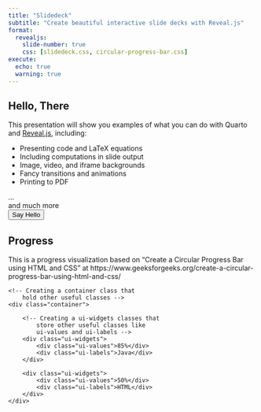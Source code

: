 ```yaml
---
title: "Slidedeck"
subtitle: "Create beautiful interactive slide decks with Reveal.js"
format:
  revealjs: 
    slide-number: true
    css: [slidedeck.css, circular-progress-bar.css]
execute:
  echo: true
  warning: true    
---
```


## Hello, There

This presentation will show you examples of what you can do with Quarto and [Reveal.js](https://revealjs.com), including:

-   Presenting code and LaTeX equations
-   Including computations in slide output
-   Image, video, and iframe backgrounds
-   Fancy transitions and animations
-   Printing to PDF

...<div class="foo">and much more</div>

<form>  
  <input type="button" value="Say Hello" onclick="msg()"/>  
</form> 

<script type="text/javascript">
  function msg(){  
    alert("Hello, Local Slidedeck Script!");  
  }
</script>  

<script type="text/javascript" src="https://raw.githubusercontent.com/vanHeemstraSystems/quarto-revealjs/main/slidedeck.js"></script>

## Progress

This is a progress visualization based on "Create a Circular Progress Bar using HTML and CSS" at https://www.geeksforgeeks.org/create-a-circular-progress-bar-using-html-and-css/

    <!-- Creating a container class that 
        hold other useful classes -->
    <div class="container">
  
        <!-- Creating a ui-widgets classes that 
            store other useful classes like 
            ui-values and ui-labels -->
        <div class="ui-widgets">
            <div class="ui-values">85%</div>
            <div class="ui-labels">Java</div>
        </div>
  
        <div class="ui-widgets">
            <div class="ui-values">50%</div>
            <div class="ui-labels">HTML</div>
        </div>
    </div>
